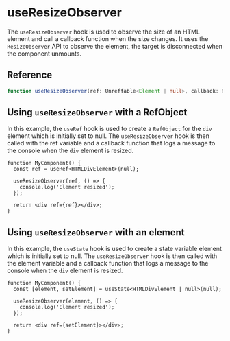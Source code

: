 
<Meta title="Hooks / useResizeObserver" />

# useResizeObserver

The `useResizeObserver` hook is used to observe the size of an HTML element and call a callback
function when the size changes. It uses the `ResizeObserver` API to observe the element, the target
is disconnected when the component unmounts.

## Reference

```ts
function useResizeObserver(ref: Unreffable<Element | null>, callback: ResizeObserverCallback): void;
```

## Using `useResizeObserver` with a RefObject

In this example, the `useRef` hook is used to create a `RefObject` for the `div` element which is
initially set to null. The `useResizeObserver` hook is then called with the ref variable and a
callback function that logs a message to the console when the `div` element is resized.

```tsx
function MyComponent() {
  const ref = useRef<HTMLDivElement>(null);

  useResizeObserver(ref, () => {
    console.log('Element resized');
  });

  return <div ref={ref}></div>;
}
```

## Using `useResizeObserver` with an element

In this example, the `useState` hook is used to create a state variable element which is initially
set to null. The `useResizeObserver` hook is then called with the element variable and a callback
function that logs a message to the console when the `div` element is resized.

```tsx
function MyComponent() {
  const [element, setElement] = useState<HTMLDivElement | null>(null);

  useResizeObserver(element, () => {
    console.log('Element resized');
  });

  return <div ref={setElement}></div>;
}
```

